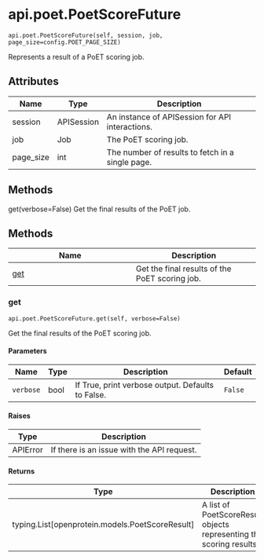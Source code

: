 # api.poet.PoetScoreFuture { #openprotein.api.poet.PoetScoreFuture }

`api.poet.PoetScoreFuture(self, session, job, page_size=config.POET_PAGE_SIZE)`

Represents a result of a PoET scoring job.

## Attributes

| Name      | Type       | Description                                      |
|-----------|------------|--------------------------------------------------|
| session   | APISession | An instance of APISession for API interactions.  |
| job       | Job        | The PoET scoring job.                            |
| page_size | int        | The number of results to fetch in a single page. |

## Methods

get(verbose=False)
    Get the final results of the PoET  job.

## Methods

| Name | Description |
| --- | --- |
| [get](#openprotein.api.poet.PoetScoreFuture.get) | Get the final results of the PoET scoring job. |

### get { #openprotein.api.poet.PoetScoreFuture.get }

`api.poet.PoetScoreFuture.get(self, verbose=False)`

Get the final results of the PoET scoring job.

#### Parameters

| Name      | Type   | Description                                       | Default   |
|-----------|--------|---------------------------------------------------|-----------|
| `verbose` | bool   | If True, print verbose output. Defaults to False. | `False`   |

#### Raises

| Type     | Description                                |
|----------|--------------------------------------------|
| APIError | If there is an issue with the API request. |

#### Returns

| Type                                              | Description                                                         |
|---------------------------------------------------|---------------------------------------------------------------------|
| typing.List\[openprotein.models.PoetScoreResult\] | A list of PoetScoreResult objects representing the scoring results. |